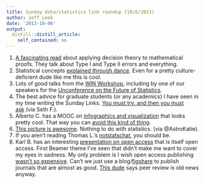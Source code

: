 ```yaml
---
title: Sunday data/statistics link roundup (10/6/2013)
author: Jeff Leek
date: '2013-10-06'
output:
  distill::distill_article:
    self_contained: no
---
```


  1. <span style="line-height: 16px;"><a href="http://www.gwern.net/The%20Existential%20Risk%20of%20Mathematical%20Error">A fascinating read</a> about applying decision theory to mathematical proofs. They talk about Type I and Type II errors and everything. </span>
  2. Statistical concepts [explained through dance](http://www.youtube.com/watch?v=VFjaBh12C6s&list=PLCkLQOAPOtT2H1hJRUxUYOxThRwfVI9jI&index=1). Even for a pretty culture-deficient dude like me this is cool.
  3. Lots of good talks from the [WIN Workshop](http://www.winworkshop.net/videos.php), including by one of our speakers for the [Unconference on the Future of Statistics](https://plus.google.com/events/cd94ktf46i1hbi4mbqbbvvga358).
  4. The best advice for graduate students (or any academics) I have seen in my time writing the Sunday Links. [You must try, and then you must ask](https://blogs.akamai.com/2013/10/you-must-try-and-then-you-must-ask.html) (via Seth F.).
  5. Alberto C. has a MOOC on [infographics and visualization](http://www.thefunctionalart.com/2013/09/the-third-introduction-to-infographics.html) that looks pretty cool. That way you can [avoid this kind of thing](http://xkcd.com/1273/).
  6. [This picture is awesome](https://twitter.com/AstroKatie/status/386757429351813120/photo/1). Nothing to do with statistics. (via @AstroKatie).
  7. If you aren't reading Thomas L.'s [notstatschat](http://notstatschat.tumblr.com/), you should be.
  8. Karl B. has an interesting [presentation on open access](http://www.biostat.wisc.edu/~kbroman/presentations/openaccess.pdf) that is itself open access. First Beamer theme I've seen that didn't make me want to cover my eyes in sadness. My only problem is I wish open access publishing [wasn't so expensive](http://simplystatistics.org/2011/11/03/free-access-publishing-is-awesome-but-expensive-how/). Can't we just use a blog/[figshare](http://figshare.com/) to publish journals that are almost as good. [This dude](http://www.sciencemag.org/content/342/6154/66.full?sid=cb2de807-61a8-4dda-ba15-3b4c76e0c627&utm_content=buffer8aaf1&utm_source=buffer&utm_medium=twitter&utm_campaign=Buffer) says peer review is old news anyway.
